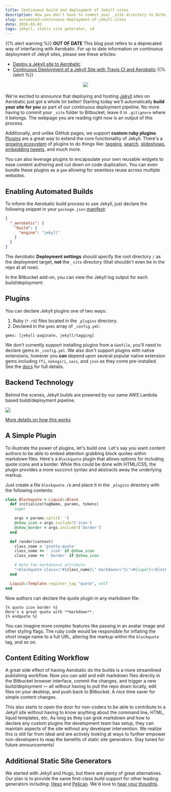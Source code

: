 ```yaml
---
title: Continuous build and deployment of Jekyll sites
description: Now you don't have to commit your _site directory to Bitbucket. We'll automatically run jekyll build and push the compiled output.
slug: automated-continuous-deployment-of-jekyll-sites
date: 2016-03-02
tags: jekyll, static site generator, cd
---
```


{{% alert warning %}}
**OUT OF DATE** This blog post refers to a deprecated way of interfacing with Aerobatic. For up to date information on continuous deployment of Jekyll sites, please see these articles:

- [Deploy a Jekyll site to Aerobatic](/docs/static-site-generators/#jekyll)
- [Continuous Deployment of a Jekyll Site with Travis CI and Aerobatic](/blog/jekyll-travis-github-aerobatic/)
  {{% /alert %}}

<div style="text-align: center; margin-bottom: 20px;">
<img src="////www.aerobatic.com/media/logos/jekyll.png" style="max-width: 100%; max-height: 200px;">
</div>

We're excited to announce that deploying and hosting [Jekyll](https://jekyllrb.com/) sites on Aerobatic just got a whole lot better! Starting today we'll automatically **build your site for you** as part of our continuous deployment pipeline. No more having to commit your `_site` folder to Bitbucket; leave it in `.gitignore` where it belongs. The webpage you are reading right now is an output of this process.

Additionally, and unlike GitHub pages, we support **custom ruby plugins**. [Plugins](https://jekyllrb.com/docs/plugins/) are a great way to extend the core functionality of Jekyll. There's a [growing ecosystem](http://www.jekyll-plugins.com/) of plugins to do things like: [tagging](http://www.jekyll-plugins.com/plugins/jekyll-tagging), [search](http://www.jekyll-plugins.com/plugins/simple-jekyll-search), [slideshows](http://www.jekyll-plugins.com/plugins/jekyll-slideshow), [embedding tweets](http://www.jekyll-plugins.com/plugins/jekyll-tweet-tag), and much more.

You can also leverage plugins to encapsulate your own reusable widgets to ease content authoring and cut down on code duplication. You can even bundle these plugins as a `gem` allowing for seamless reuse across multiple websites.

## Enabling Automated Builds

To inform the Aerobatic build process to use Jekyll, just declare the following snippet in your `package.json` [manifest](/docs/configuration#website-manifest):

```json
{
  "_aerobatic": {
    "build": {
      "engine": "jekyll"
    }
  }
}
```

The Aerobatic **Deployment settings** should specify the root directory `/` as the deployment target, **not** the `_site` directory (that shouldn't even be in the repo at all now).

In the Bitbucket add-on, you can view the Jekyll log output for each build/deployment:

## Plugins

You can declare Jekyll plugins one of two ways:

1. Ruby (`*.rb`) files located in the `_plugins` directory.
2. Declared in the `gems` array of `_config.yml`:

```text
gems: [jekyll-paginate, jekyll/tagging]
```

We don't currently support installing plugins from a `Gemfile`, you'll need to declare gems in `_config.yml`. We also don't support plugins with native extensions, however you **can** depend upon several popular native extension gems including `ffi`, `nokogiri`, `sass`, and `json` as they come pre-installed. See the [docs](docs/static-generators#jekyll) for full details.

## Backend Technology

Behind the scenes, Jekyll builds are powered by our same AWS Lambda based build/deployment pipeline.

<img src="//www.aerobatic.com/media/diagrams/lambda-deploy-diagram.png" class="screenshot"/>

[More details on how this works](/docs/static-generators#lambda-backend)

## A Simple Plugin

To illustrate the power of plugins, let's build one. Let's say you want content authors to be able to embed attention grabbing block quotes within markdown files. Here's a `Blockquote` plugin that allows options for including quote icons and a border. While this could be done with HTML/CSS, the plugin provides a more succinct syntax and abstracts away the underlying markup.

Just create a file `blockquote.rb` and place it in the `_plugins` directory with the following contents:

```ruby
class Blockquote < Liquid::Block
  def initialize(tagName, params, tokens)
    super

    args = params.split(' ')
    @show_icon = args.include?('icon')
    @show_border = args.include?('border')
  end

  def render(context)
    class_name = 'pretty-quote'
    class_name += ' icon' if @show_icon
    class_name += ' border' if @show_icon

    # Note the markdown=1 attribute
    "<blockquote class=\"#{class_name}\" markdown=\"1\">#{super}</blockquote>"
  end

  Liquid::Template.register_tag "quote", self
end
```

Now authors can declare the quote plugin in any markdown file:

```text
{% quote icon border %}
Here's a great quote with **markdown**.
{% endquote %}
```

You can imagine more complex features like passing in an avatar image and other styling flags. The ruby code would be responsible for inflating the short image name to a full URL, altering the markup within the `blockquote` tag, and so on.

## Content Editing Workflow

A great side effect of having Aerobatic do the builds is a more streamlined publishing workflow. Now you can add and edit markdown files directly in the Bitbucket browser interface, commit the changes, and trigger a new build/deployment &mdash; all without having to pull the repo down locally, edit files on your desktop, and push back to Bitbucket. A nice time saver for simple content changes.

This also starts to open the door for non-coders to be able to contribute to a Jekyll site without having to know anything about the command line, HTML, liquid templates, etc. As long as they can grok markdown and how to declare any custom plugins the development team has setup, they can maintain aspects of the site without any developer intervention. We realize this is still far from ideal and are actively looking at ways to further empower non-developers to reap the benefits of static site generators. Stay tuned for future announcements!

## Additional Static Site Generators

We started with Jekyll and Hugo, but there are plenty of great alternatives. Our plan is to provide the same first-class build support for other leading generators including: [Hexo](https://hexo.io/) and [Pelican](http://blog.getpelican.com/). We'd love to [hear your thoughts](https://aerobatic.atlassian.net/servicedesk/customer/portal/1).

